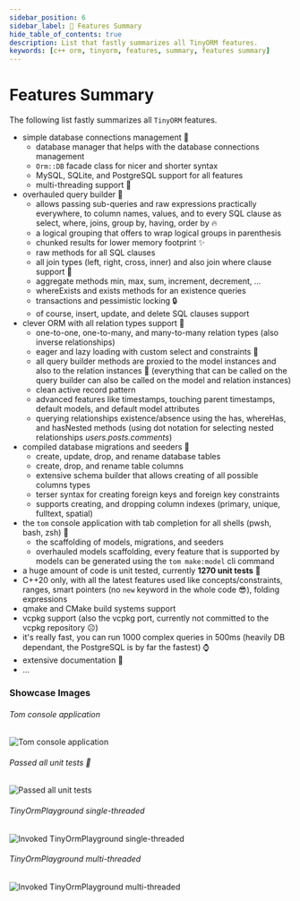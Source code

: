 ```yaml
---
sidebar_position: 6
sidebar_label: 📄 Features Summary
hide_table_of_contents: true
description: List that fastly summarizes all TinyORM features.
keywords: [c++ orm, tinyorm, features, summary, features summary]
---
```


# Features Summary

The following list fastly summarizes all `TinyORM` features.

- simple database connections management 🧬
  - database manager that helps with the database connections management
  - `Orm::DB` facade class for nicer and shorter syntax
  - MySQL, SQLite, and PostgreSQL support for all features
  - multi-threading support 👀
- overhauled query builder 🔧
  - allows passing sub-queries and raw expressions practically everywhere, to column names, values, and to every SQL clause as select, where, joins, group by, having, order by 🔥
  - a logical grouping that offers to wrap logical groups in parenthesis
  - chunked results for lower memory footprint ✨
  - raw methods for all SQL clauses
  - all join types (left, right, cross, inner) and also join where clause support 🫤
  - aggregate methods min, max, sum, increment, decrement, ...
  - whereExists and exists methods for an existence queries
  - transactions and pessimistic locking 🔒
  - of course, insert, update, and delete SQL clauses support
- clever ORM with all relation types support 🎉
  - one-to-one, one-to-many, and many-to-many relation types (also inverse relationships)
  - eager and lazy loading with custom select and constraints 🚀
  - all query builder methods are proxied to the model instances and also to the relation instances 🤯 (everything that can be called on the query builder can also be called on the model and relation instances)
  - clean active record pattern
  - advanced features like timestamps, touching parent timestamps, default models, and default model attributes
  - querying relationships existence/absence using the has, whereHas, and hasNested methods (using dot notation for selecting nested relationships _users.posts.comments_)
- compiled database migrations and seeders 🕺
  - create, update, drop, and rename database tables
  - create, drop, and rename table columns
  - extensive schema builder that allows creating of all possible columns types
  - terser syntax for creating foreign keys and foreign key constraints
  - supports creating, and dropping column indexes (primary, unique, fulltext, spatial)
- the `tom` console application with tab completion for all shells (pwsh, bash, zsh) 🥳
  - the scaffolding of models, migrations, and seeders
  - overhauled models scaffolding, every feature that is supported by models can be generated using the `tom make:model` cli command
- a huge amount of code is unit tested, currently __1270 unit tests__ 🤯
- C++20 only, with all the latest features used like concepts/constraints, ranges, smart pointers (no `new` keyword in the whole code 😎), folding expressions
- qmake and CMake build systems support
- vcpkg support (also the vcpkg port, currently not committed to the vcpkg repository ☹️)
- it's really fast, you can run 1000 complex queries in 500ms (heavily DB dependant, the PostgreSQL is by far the fastest) ⌚
- extensive documentation 📃
- ...

### Showcase Images

###### Tom console application
![Tom console application](./database/assets/img/migrations/tom_cli.png)

###### Passed all unit tests 🥳
![Passed all unit tests](./assets/img/features-summary/tinyorm-passed_all_unit_tests.png)

###### TinyOrmPlayground single-threaded
![Invoked TinyOrmPlayground single-threaded](./assets/img/features-summary/tinyormplayground-single-threaded.png)

###### TinyOrmPlayground multi-threaded
![Invoked TinyOrmPlayground multi-threaded](./assets/img/features-summary/tinyormplayground-multi-threaded.png)
